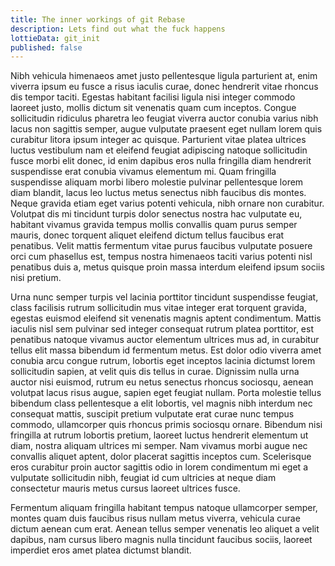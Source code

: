 ```yaml
---
title: The inner workings of git Rebase
description: Lets find out what the fuck happens
lottieData: git_init
published: false
---
```


Nibh vehicula himenaeos amet justo pellentesque ligula parturient at, enim viverra ipsum eu fusce a risus iaculis curae, donec hendrerit vitae rhoncus dis tempor taciti. Egestas habitant facilisi ligula nisi integer commodo laoreet justo, mollis dictum sit venenatis quam cum inceptos. Congue sollicitudin ridiculus pharetra leo feugiat viverra auctor conubia varius nibh lacus non sagittis semper, augue vulputate praesent eget nullam lorem quis curabitur litora ipsum integer ac quisque. Parturient vitae platea ultrices luctus vestibulum nam et eleifend feugiat adipiscing natoque sollicitudin fusce morbi elit donec, id enim dapibus eros nulla fringilla diam hendrerit suspendisse erat conubia vivamus elementum mi. Quam fringilla suspendisse aliquam morbi libero molestie pulvinar pellentesque lorem diam blandit, lacus leo luctus metus senectus nibh faucibus dis montes. Neque gravida etiam eget varius potenti vehicula, nibh ornare non curabitur. Volutpat dis mi tincidunt turpis dolor senectus nostra hac vulputate eu, habitant vivamus gravida tempus mollis convallis quam purus semper mauris, donec torquent aliquet eleifend dictum tellus faucibus erat penatibus. Velit mattis fermentum vitae purus faucibus vulputate posuere orci cum phasellus est, tempus nostra himenaeos taciti varius potenti nisl penatibus duis a, metus quisque proin massa interdum eleifend ipsum sociis nisi pretium.

Urna nunc semper turpis vel lacinia porttitor tincidunt suspendisse feugiat, class facilisis rutrum sollicitudin mus vitae integer erat torquent gravida, egestas euismod eleifend sit venenatis magnis aptent condimentum. Mattis iaculis nisl sem pulvinar sed integer consequat rutrum platea porttitor, est penatibus natoque vivamus auctor elementum ultrices mus ad, in curabitur tellus elit massa bibendum id fermentum metus. Est dolor odio viverra amet conubia arcu congue rutrum, lobortis eget inceptos lacinia dictumst lorem sollicitudin sapien, at velit quis dis tellus in curae. Dignissim nulla urna auctor nisi euismod, rutrum eu netus senectus rhoncus sociosqu, aenean volutpat lacus risus augue, sapien eget feugiat nullam. Porta molestie tellus bibendum class pellentesque a elit lobortis, vel magnis nibh interdum nec consequat mattis, suscipit pretium vulputate erat curae nunc tempus commodo, ullamcorper quis rhoncus primis sociosqu ornare. Bibendum nisi fringilla at rutrum lobortis pretium, laoreet luctus hendrerit elementum ut diam, nostra aliquam ultrices mi semper. Nam vivamus morbi augue nec convallis aliquet aptent, dolor placerat sagittis inceptos cum. Scelerisque eros curabitur proin auctor sagittis odio in lorem condimentum mi eget a vulputate sollicitudin nibh, feugiat id cum ultricies at neque diam consectetur mauris metus cursus laoreet ultrices fusce.

Fermentum aliquam fringilla habitant tempus natoque ullamcorper semper, montes quam duis faucibus risus nullam metus viverra, vehicula curae dictum aenean cum erat. Aenean tellus semper venenatis leo aliquet a velit dapibus, nam cursus libero magnis nulla tincidunt faucibus sociis, laoreet imperdiet eros amet platea dictumst blandit.
